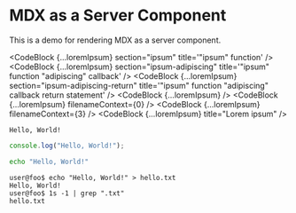 
# MDX as a Server Component

This is a demo for rendering MDX as a server component.

<CodeBlock {...loremIpsum} section="ipsum" title='"ipsum" function' />
<CodeBlock
  {...loremIpsum}
  section="ipsum-adipiscing"
  title='"ipsum" function "adipiscing" callback'
/>
<CodeBlock
  {...loremIpsum}
  section="ipsum-adipiscing-return"
  title='"ipsum" function "adipiscing" callback return statement'
/>
<CodeBlock {...loremIpsum} />
<CodeBlock {...loremIpsum} filenameContext={0} />
<CodeBlock {...loremIpsum} filenameContext={3} />
<CodeBlock {...loremIpsum} title="Lorem ipsum" />

```
Hello, World!
```

```ts title="hello-world.ts"
console.log("Hello, World!");
```

```sh
echo "Hello, World!"
```

```console
user@foo$ echo "Hello, World!" > hello.txt
Hello, World!
user@foo$ 1s -1 | grep ".txt"
hello.txt
```

